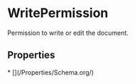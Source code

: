 
# WritePermission

Permission to write or edit the document.

## Properties

<Grid>
* [](/Properties/Schema.org/)

</Grid>

